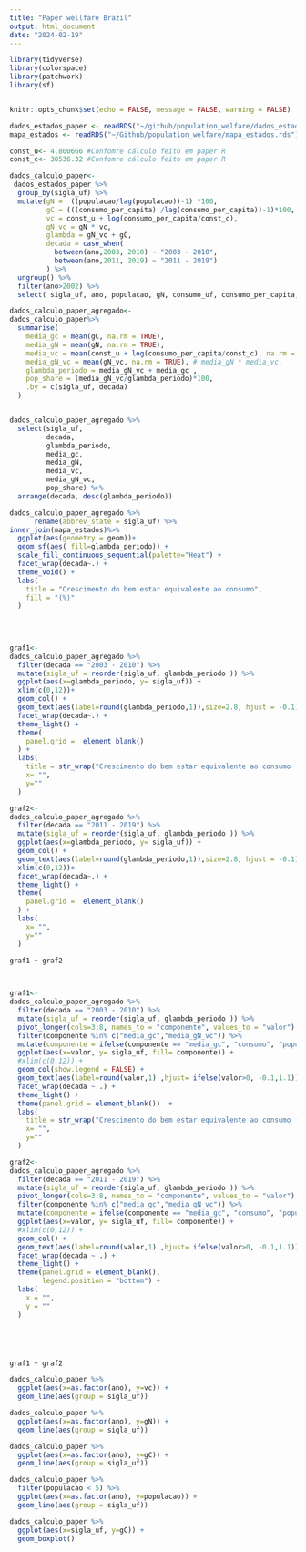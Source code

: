 ```yaml
---
title: "Paper wellfare Brazil"
output: html_document
date: "2024-02-19"
---
```


```r
library(tidyverse)
library(colorspace)
library(patchwork)
library(sf)


knitr::opts_chunk$set(echo = FALSE, message = FALSE, warning = FALSE)

dados_estados_paper <- readRDS("~/github/population_welfare/dados_estados_paper.RDS")
mapa_estados <- readRDS("~/Github/population_welfare/mapa_estados.rds")

const_u<- 4.800666 #Confomre cálculo feito em paper.R
const_c<- 38536.32 #Confomre cálculo feito em paper.R

```


```r

dados_calculo_paper<-
 dados_estados_paper %>%
  group_by(sigla_uf) %>%
  mutate(gN =  ((populacao/lag(populacao))-1) *100,
         gC = (((consumo_per_capita) /lag(consumo_per_capita))-1)*100,
         vc = const_u + log(consumo_per_capita/const_c),
         gN_vc = gN * vc,
         glambda = gN_vc + gC,
         decada = case_when(
           between(ano,2003, 2010) ~ "2003 - 2010",
           between(ano,2011, 2019) ~ "2011 - 2019") 
         ) %>%
  ungroup() %>%
  filter(ano>2002) %>%
  select( sigla_uf, ano, populacao, gN, consumo_uf, consumo_per_capita, gC, vc, gN_vc,glambda,decada ) 


```

```r
dados_calculo_paper_agregado<-
dados_calculo_paper%>%
  summarise(
    media_gc = mean(gC, na.rm = TRUE),
    media_gN = mean(gN, na.rm = TRUE),
    media_vc = mean(const_u + log(consumo_per_capita/const_c), na.rm = TRUE),
    media_gN_vc = mean(gN_vc, na.rm = TRUE), # media_gN * media_vc,
    glambda_periodo = media_gN_vc + media_gc ,
    pop_share = (media_gN_vc/glambda_periodo)*100,
    .by = c(sigla_uf, decada)
  )


dados_calculo_paper_agregado %>%
  select(sigla_uf,
         decada,
         glambda_periodo,
         media_gc,
         media_gN,
         media_vc,
         media_gN_vc,
         pop_share) %>%
  arrange(decada, desc(glambda_periodo))
```


```r

dados_calculo_paper_agregado %>%
      rename(abbrev_state = sigla_uf) %>%
inner_join(mapa_estados)%>%
  ggplot(aes(geometry = geom))+
  geom_sf(aes( fill=glambda_periodo)) +
  scale_fill_continuous_sequential(palette="Heat") +
  facet_wrap(decada~.) +
  theme_void() +
  labs(
    title = "Crescimento do bem estar equivalente ao consumo",
    fill = "(%)"
  )
  
  
  

```

```r

graf1<-
dados_calculo_paper_agregado %>%
  filter(decada == "2003 - 2010") %>%
  mutate(sigla_uf = reorder(sigla_uf, glambda_periodo )) %>%
  ggplot(aes(x=glambda_periodo, y= sigla_uf)) +
  xlim(c(0,12))+
  geom_col() +
  geom_text(aes(label=round(glambda_periodo,1)),size=2.8, hjust = -0.1)+
  facet_wrap(decada~.) +
  theme_light() +
  theme(
    panel.grid =  element_blank() 
  ) +
  labs(
    title = str_wrap("Crescimento do bem estar equivalente ao consumo (%)",30),
    x= "",
    y=""
  )

graf2<-
dados_calculo_paper_agregado %>%
  filter(decada == "2011 - 2019") %>%
  mutate(sigla_uf = reorder(sigla_uf, glambda_periodo )) %>%
  ggplot(aes(x=glambda_periodo, y= sigla_uf)) +
  geom_col() +
  geom_text(aes(label=round(glambda_periodo,1)),size=2.8, hjust = -0.1)+
  xlim(c(0,12))+
  facet_wrap(decada~.) +
  theme_light() +
  theme(
    panel.grid =  element_blank() 
  ) +
  labs(
    x= "",
    y=""
  )

graf1 + graf2 

  
```

```r

graf1<-
dados_calculo_paper_agregado %>%
  filter(decada == "2003 - 2010") %>%
  mutate(sigla_uf = reorder(sigla_uf, glambda_periodo )) %>%
  pivot_longer(cols=3:8, names_to = "componente", values_to = "valor") %>%  
  filter(componente %in% c("media_gc","media_gN_vc")) %>%
  mutate(componente = ifelse(componente == "media_gc", "consumo", "população" )) %>%
  ggplot(aes(x=valor, y= sigla_uf, fill= componente)) +
  #xlim(c(0,12)) +
  geom_col(show.legend = FALSE) +
  geom_text(aes(label=round(valor,1) ,hjust= ifelse(valor>0, -0.1,1.1)), size=2.5 , position = position_stack(vjust = 0.8)) +
  facet_wrap(decada ~ .) +
  theme_light() +
  theme(panel.grid = element_blank())  +
  labs(
    title = str_wrap("Crescimento do bem estar equivalente ao consumo (%)",30),
    x= "",
    y=""
  )

graf2<-
dados_calculo_paper_agregado %>%
  filter(decada == "2011 - 2019") %>%
  mutate(sigla_uf = reorder(sigla_uf, glambda_periodo )) %>%
  pivot_longer(cols=3:8, names_to = "componente", values_to = "valor") %>%  
  filter(componente %in% c("media_gc","media_gN_vc")) %>%
  mutate(componente = ifelse(componente == "media_gc", "consumo", "população" )) %>%
  ggplot(aes(x=valor, y= sigla_uf, fill= componente)) +
  #xlim(c(0,12)) +
  geom_col() +
  geom_text(aes(label=round(valor,1) ,hjust= ifelse(valor>0, -0.1,1.1)), size=2.5 , position = position_stack(vjust = 0.8)) +
  facet_wrap(decada ~ .) +
  theme_light() +
  theme(panel.grid = element_blank(),
        legend.position = "bottom") +
  labs(
    x = "",
    y = ""
  )





graf1 + graf2 

```



```r
dados_calculo_paper %>%
  ggplot(aes(x=as.factor(ano), y=vc)) +
  geom_line(aes(group = sigla_uf))
```

```r

dados_calculo_paper %>%
  ggplot(aes(x=as.factor(ano), y=gN)) +
  geom_line(aes(group = sigla_uf))
```

```r
dados_calculo_paper %>%
  ggplot(aes(x=as.factor(ano), y=gC)) +
  geom_line(aes(group = sigla_uf))
```

```r
dados_calculo_paper %>%
  filter(populacao < 5) %>%
  ggplot(aes(x=as.factor(ano), y=populacao)) +
  geom_line(aes(group = sigla_uf)) 
```

```r
dados_calculo_paper %>%
  ggplot(aes(x=sigla_uf, y=gC)) +
  geom_boxplot()

```

